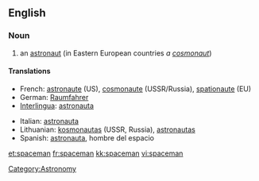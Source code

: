 ==English==

===Noun===
{{en-noun|spacemen}}

# an [[astronaut]] (in Eastern European countries ''a [[cosmonaut]]'')

====Translations====
{{trans-top}}
* French: [[astronaute]] (US), [[cosmonaute]] (USSR/Russia), [[spationaute]] (EU)
* German: [[Raumfahrer]]
* [[Interlingua]]: [[astronauta]]
{{trans-mid}}
* Italian: [[astronauta]]
* Lithuanian: [[kosmonautas]] {{m}} (USSR, Russia), [[astronautas]] {{m}} {{US}}
* Spanish: [[astronauta]], hombre del espacio
{{trans-bottom}}

[[Category:Astronomy]]

[[et:spaceman]]
[[fr:spaceman]]
[[kk:spaceman]]
[[vi:spaceman]]